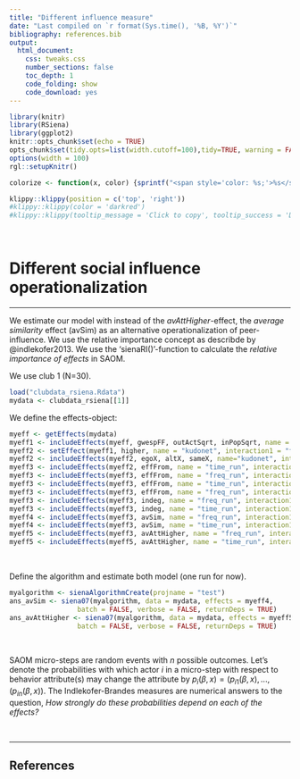 ```yaml
---
title: "Different influence measure"
date: "Last compiled on `r format(Sys.time(), '%B, %Y')`"
bibliography: references.bib
output:
  html_document:
    css: tweaks.css
    number_sections: false
    toc_depth: 1
    code_folding: show
    code_download: yes
---
```


```r
library(knitr)
library(RSiena)
library(ggplot2)
knitr::opts_chunk$set(echo = TRUE)
opts_chunk$set(tidy.opts=list(width.cutoff=100),tidy=TRUE, warning = FALSE, message = FALSE,comment = "#>", cache=TRUE, class.source=c("test"), class.output=c("test2"))
options(width = 100)
rgl::setupKnitr()

colorize <- function(x, color) {sprintf("<span style='color: %s;'>%s</span>", color, x) }

```

```r
klippy::klippy(position = c('top', 'right'))
#klippy::klippy(color = 'darkred')
#klippy::klippy(tooltip_message = 'Click to copy', tooltip_success = 'Done')
```

<br>

# Different social influence operationalization

---

We estimate our model with instead of the *avAttHigher*-effect, the *average similarity* effect (avSim) as an alternative operationalization of peer-influence. We use the relative importance concept as describde by @indlekofer2013. We use the 'sienaRI()'-function to calculate the *relative importance of effects* in SAOM.

We use club 1 (N=30).

```r
load("clubdata_rsiena.Rdata") 
mydata <- clubdata_rsiena[[1]] 
```

We define the effects-object:

```r
myeff <- getEffects(mydata)
myeff1 <- includeEffects(myeff, gwespFF, outActSqrt, inPopSqrt, name = "kudonet") 
myeff2 <- setEffect(myeff1, higher, name = "kudonet", interaction1 = "freq_run")
myeff2 <- includeEffects(myeff2, egoX, altX, sameX, name="kudonet", interaction1 = "gender" )
myeff3 <- includeEffects(myeff2, effFrom, name = "time_run", interaction1 = "freq_run")
myeff3 <- includeEffects(myeff3, effFrom, name = "freq_run", interaction1 = "time_run")
myeff3 <- includeEffects(myeff3, effFrom, name = "time_run", interaction1 = "time_other")
myeff3 <- includeEffects(myeff3, effFrom, name = "freq_run", interaction1 = "freq_other")
myeff3 <- includeEffects(myeff3, indeg, name = "freq_run", interaction1 = "kudonet") 
myeff3 <- includeEffects(myeff3, indeg, name = "time_run", interaction1 = "kudonet")
myeff4 <- includeEffects(myeff3, avSim, name = "freq_run", interaction1 = "kudonet")
myeff4 <- includeEffects(myeff3, avSim, name = "time_run", interaction1 = "kudonet")
myeff5 <- includeEffects(myeff3, avAttHigher, name = "freq_run", interaction1 = "kudonet")
myeff5 <- includeEffects(myeff5, avAttHigher, name = "time_run", interaction1 = "kudonet")
```

<br> 

Define the algorithm and estimate both model (one run for now).

```r
myalgorithm <- sienaAlgorithmCreate(projname = "test") 
ans_avSim <- siena07(myalgorithm, data = mydata, effects = myeff4,
                 batch = FALSE, verbose = FALSE, returnDeps = TRUE)
ans_avAttHigher <- siena07(myalgorithm, data = mydata, effects = myeff5,
                 batch = FALSE, verbose = FALSE, returnDeps = TRUE)
```

<br>

SAOM micro-steps are random events with *n* possible outcomes. Let's denote the probabilities with which actor *i* in a micro-step with respect to behavior attribute(s) may change the attribute by $p_{i} (\beta , x) = (p_{i1}(\beta , x), ... , (p_{in}(\beta , x))$. The Indlekofer-Brandes
measures are numerical answers to the question, *How strongly do these probabilities depend on each of the effects?* 

<br>

----

## References


